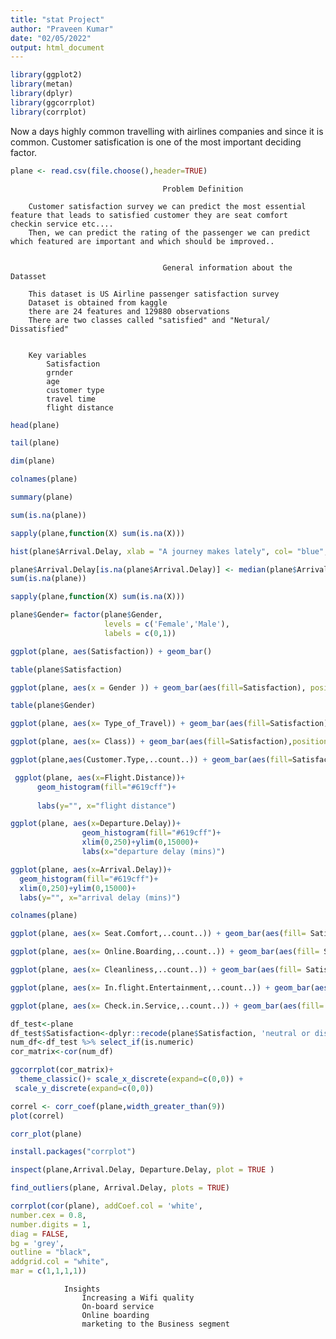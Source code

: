 ---
title: "stat Project"
author: "Praveen Kumar"
date: "02/05/2022"
output: html_document
---
```{r}
library(ggplot2)
library(metan)
library(dplyr)
library(ggcorrplot)
library(corrplot)
```

Now a  days highly common travelling with airlines companies and since it is common.
Customer satisfication is one of the most important deciding factor.


```{r}
plane <- read.csv(file.choose(),header=TRUE)
```

                                      Problem Definition
                                      
        Customer satisfaction survey we can predict the most essential feature that leads to satisfied customer they are seat comfort     checkin service etc....
        Then, we can predict the rating of the passenger we can predict which featured are important and which should be improved..
        
        
                                      General information about the Datasset 
                                      
        This dataset is US Airline passenger satisfaction survey
        Dataset is obtained from kaggle 
        there are 24 features and 129880 observations
        There are two classes called "satisfied" and "Netural/ Dissatisfied"
        
        
        Key variables
            Satisfaction
            grnder
            age
            customer type
            travel time
            flight distance
```{r}
head(plane)
```

```{r}
tail(plane)
```

```{r}
dim(plane)
```

```{r}
colnames(plane)
```

```{r}
summary(plane)
```
```{r}
sum(is.na(plane))
```

```{r}
sapply(plane,function(X) sum(is.na(X)))
```

```{r}
hist(plane$Arrival.Delay, xlab = "A journey makes lately", col= "blue",main = "Arrival delay",xlim = c(0,400), breaks = 50 )
```

```{r}
plane$Arrival.Delay[is.na(plane$Arrival.Delay)] <- median(plane$Arrival.Delay, na.rm = TRUE)
sum(is.na(plane))
```

```{r}
sapply(plane,function(X) sum(is.na(X)))
```

```{r}
plane$Gender= factor(plane$Gender,
                     levels = c('Female','Male'),
                     labels = c(0,1))
```


```{r}
ggplot(plane, aes(Satisfaction)) + geom_bar()
```

```{r}
table(plane$Satisfaction)
```

```{r}
ggplot(plane, aes(x = Gender )) + geom_bar(aes(fill=Satisfaction), position = "dodge")

```

```{r}
table(plane$Gender)
```
```{r}
ggplot(plane, aes(x= Type_of_Travel)) + geom_bar(aes(fill=Satisfaction), position = "dodge")
```

```{r}
ggplot(plane, aes(x= Class)) + geom_bar(aes(fill=Satisfaction),position = "dodge")                                                        
```



```{r}
ggplot(plane,aes(Customer.Type,..count..)) + geom_bar(aes(fill=Satisfaction), position = "dodge")
```

```{r}
 ggplot(plane, aes(x=Flight.Distance))+
      geom_histogram(fill="#619cff")+
  
      labs(y="", x="flight distance")
```


```{r}
ggplot(plane, aes(x=Departure.Delay))+
                geom_histogram(fill="#619cff")+
                xlim(0,250)+ylim(0,15000)+
                labs(x="departure delay (mins)")
```

```{r}
ggplot(plane, aes(x=Arrival.Delay))+
  geom_histogram(fill="#619cff")+
  xlim(0,250)+ylim(0,15000)+
  labs(y="", x="arrival delay (mins)")

```
```{r}
colnames(plane)
```

```{r}
ggplot(plane, aes(x= Seat.Comfort,..count..)) + geom_bar(aes(fill= Satisfaction),position = "dodge")

ggplot(plane, aes(x= Online.Boarding,..count..)) + geom_bar(aes(fill= Satisfaction),position = "dodge")

ggplot(plane, aes(x= Cleanliness,..count..)) + geom_bar(aes(fill= Satisfaction),position = "dodge")

ggplot(plane, aes(x= In.flight.Entertainment,..count..)) + geom_bar(aes(fill= Satisfaction),position = "dodge")

ggplot(plane, aes(x= Check.in.Service,..count..)) + geom_bar(aes(fill= Satisfaction),position = "dodge")

```



```{r}
df_test<-plane
df_test$Satisfaction<-dplyr::recode(plane$Satisfaction, 'neutral or dissatisfied' = 0, 'satisfied' = 1)
num_df<-df_test %>% select_if(is.numeric)
cor_matrix<-cor(num_df)

ggcorrplot(cor_matrix)+
  theme_classic()+ scale_x_discrete(expand=c(0,0)) +
 scale_y_discrete(expand=c(0,0)) 
```


```{r}
correl <- corr_coef(plane,width_greater_than(9))
plot(correl)
```

```{r}
corr_plot(plane)
```

```{r}
install.packages("corrplot")
```



```{r}
inspect(plane,Arrival.Delay, Departure.Delay, plot = TRUE )
```

```{r}
find_outliers(plane, Arrival.Delay, plots = TRUE)
```

```{r}
corrplot(cor(plane), addCoef.col = 'white',
number.cex = 0.8,
number.digits = 1,
diag = FALSE,
bg = 'grey',
outline = "black",
addgrid.col = "white",
mar = c(1,1,1,1))
```



















                Insights
                    Increasing a Wifi quality
                    On-board service
                    Online boarding
                    marketing to the Business segment